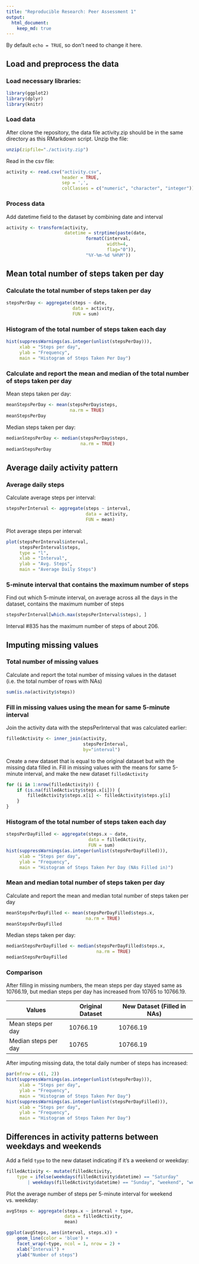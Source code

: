 ```yaml
---
title: "Reproducible Research: Peer Assessment 1"
output: 
  html_document:
    keep_md: true
---
```


By default `echo = TRUE`, so don't need to change it here.

## Load and preprocess the data
### Load necessary libraries:
```r
library(ggplot2)
library(dplyr)
library(knitr)
```

### Load data
After clone the repository, the data file activity.zip should be in the same directory as this RMarkdown script. 
Unzip the file:
```r
unzip(zipfile="./activity.zip")
```

Read in the csv file:
```r
activity <- read.csv("activity.csv", 
                     header = TRUE, 
                     sep = ',',  
                     colClasses = c("numeric", "character", "integer"))
```

### Process data
Add datetime field to the dataset by combining date and interval
```r
activity <- transform(activity, 
                      datetime = strptime(paste(date, 
                              formatC(interval, 
                                      width=4, 
                                      flag="0")), 
                              "%Y-%m-%d %H%M"))
```

## Mean total number of steps taken per day
### Calculate the total number of steps taken per day
```r
stepsPerDay <- aggregate(steps ~ date, 
                         data = activity, 
                         FUN = sum)
```

### Histogram of the total number of steps taken each day
```r
hist(suppressWarnings(as.integer(unlist(stepsPerDay))), 
     xlab = "Steps per day", 
     ylab = "Frequency", 
     main = "Histogram of Steps Taken Per Day")
```

### Calculate and report the mean and median of the total number of steps taken per day
Mean steps taken per day:
```r
meanStepsPerDay <- mean(stepsPerDay$steps, 
                        na.rm = TRUE)
meanStepsPerDay
```
Median steps taken per day:
```r
medianStepsPerDay <- median(stepsPerDay$steps, 
                            na.rm = TRUE)
medianStepsPerDay
```

## Average daily activity pattern
### Average daily steps
Calculate average steps per interval:
```r
stepsPerInterval <- aggregate(steps ~ interval, 
                              data = activity, 
                              FUN = mean)
```

Plot average steps per interval:
```r
plot(stepsPerInterval$interval, 
     stepsPerInterval$steps, 
     type = "l",
     xlab = "Interval", 
     ylab = "Avg. Steps", 
     main = "Average Daily Steps")
```

### 5-minute interval that contains the maximum number of steps
Find out which 5-minute interval, on average across all the days in the dataset, contains the maximum number of steps
```r
stepsPerInterval[which.max(stepsPerInterval$steps), ]
```
Interval #835 has the maximum number of steps of about 206. 

## Imputing missing values

### Total number of missing values
Calculate and report the total number of missing values in the dataset (i.e. the total number of rows with NAs)
```r
sum(is.na(activity$steps))
```

### Fill in missing values using the mean for same 5-minute interval
Join the activity data with the stepsPerInterval that was calculated earlier:
```r
filledActivity <- inner_join(activity, 
                             stepsPerInterval, 
                             by="interval")
```
Create a new dataset that is equal to the original dataset but with the missing data filled in. Fill in missing values with the means for same 5-minute interval, and make the new dataset `filledActivity`
```r
for (i in 1:nrow(filledActivity)) {
    if (is.na(filledActivity$steps.x[i])) {
        filledActivity$steps.x[i] <- filledActivity$steps.y[i]
    }
}
```

### Histogram of the total number of steps taken each day 
```r
stepsPerDayFilled <- aggregate(steps.x ~ date, 
                               data = filledActivity, 
                               FUN = sum)
hist(suppressWarnings(as.integer(unlist(stepsPerDayFilled))), 
     xlab = "Steps per day", 
     ylab = "Frequency", 
     main = "Histogram of Steps Taken Per Day (NAs Filled in)")
```

### Mean and median total number of steps taken per day
Calculate and report the mean and median total number of steps taken per day
```r
meanStepsPerDayFilled <- mean(stepsPerDayFilled$steps.x, 
                              na.rm = TRUE)
meanStepsPerDayFilled
```
Median steps taken per day:
```r
medianStepsPerDayFilled <- median(stepsPerDayFilled$steps.x, 
                                  na.rm = TRUE)
medianStepsPerDayFilled
```

### Comparison
After filling in missing numbers, the mean steps per day stayed same as 10766.19, but median steps per day has increased from 10765 to 10766.19. 

Values | Original Dataset  | New Dataset (Filled in NAs)
------------- | ------------- | -------------
Mean steps per day  | 10766.19 | 10766.19
Median steps per day  | 10765 | 10766.19

After imputing missing data, the total daily number of steps has increased:

```r
par(mfrow = c(1, 2)) 
hist(suppressWarnings(as.integer(unlist(stepsPerDay))), 
     xlab = "Steps per day", 
     ylab = "Frequency", 
     main = "Histogram of Steps Taken Per Day")
hist(suppressWarnings(as.integer(unlist(stepsPerDayFilled))), 
     xlab = "Steps per day", 
     ylab = "Frequency", 
     main = "Histogram of Steps Taken Per Day")
```

## Differences in activity patterns between weekdays and weekends
Add a field `type` to the new dataset indicating if it's a weekend or weekday:
```r
filledActivity <- mutate(filledActivity, 
    type = ifelse(weekdays(filledActivity$datetime) == "Saturday" 
        | weekdays(filledActivity$datetime) == "Sunday", "weekend", "weekday"))
```

Plot the average number of steps per 5-minute interval for weekend vs. weekday:

```r
avgSteps <- aggregate(steps.x ~ interval + type, 
                      data = filledActivity, 
                      mean)

ggplot(avgSteps, aes(interval, steps.x)) + 
    geom_line(color = 'blue') + 
    facet_wrap(~type, ncol = 1, nrow = 2) +
    xlab("Interval") + 
    ylab("Number of steps")
```